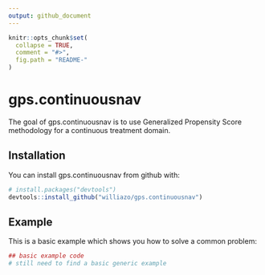 ```yaml
---
output: github_document
---
```


<!-- README.md is generated from README.Rmd. Please edit that file -->

```r
knitr::opts_chunk$set(
  collapse = TRUE,
  comment = "#>",
  fig.path = "README-"
)
```

# gps.continuousnav

The goal of gps.continuousnav is to use Generalized Propensity Score methodology for a continuous treatment domain.

## Installation

You can install gps.continuousnav from github with:

```r
# install.packages("devtools")
devtools::install_github("williazo/gps.continuousnav")
```

## Example

This is a basic example which shows you how to solve a common problem:

```r
## basic example code
# still need to find a basic generic example
```

